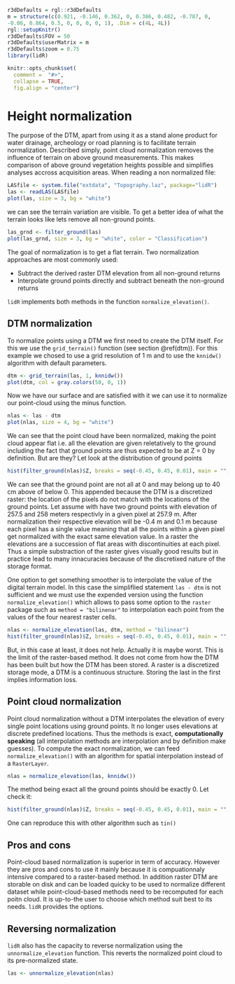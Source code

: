 ```r
r3dDefaults = rgl::r3dDefaults
m = structure(c(0.921, -0.146, 0.362, 0, 0.386, 0.482, -0.787, 0, 
-0.06, 0.864, 0.5, 0, 0, 0, 0, 1), .Dim = c(4L, 4L))
rgl::setupKnitr()
r3dDefaults$FOV = 50
r3dDefaults$userMatrix = m
r3dDefaults$zoom = 0.75
library(lidR)

knitr::opts_chunk$set(
  comment =  "#>", 
  collapse = TRUE,
  fig.align = "center")
```

# Height normalization

The purpose of the DTM, apart from using it as a stand alone product for water drainage, archeology or road planning is to facilitate terrain normalization. Described simply, point cloud normalization removes the influence of terrain on above ground measurements. This makes comparison of above ground vegetation heights possible and simplifies analyses accross acquisition areas. When reading a non normalized file:

```r
LASfile <- system.file("extdata", "Topography.laz", package="lidR")
las <- readLAS(LASfile)
plot(las, size = 3, bg = "white")
```

we can see the terrain variation are visible. To get a better idea of what the terrain looks like lets remove all non-ground points.

```r
las_grnd <- filter_ground(las)
plot(las_grnd, size = 3, bg = "white", color = "Classification")
```

The goal of normalization is to get a flat terrain. Two normalization approaches are most commonly used:

* Subtract the derived raster DTM elevation from all non-ground returns 
* Interpolate ground points directly and subtract beneath the non-ground returns

`lidR` implements both methods in the function `normalize_elevation()`.

## DTM normalization

To normalize points using a DTM we first need to create the DTM itself. For this we use the `grid_terrain()` function (see section \@ref(dtm)). For this example we chosed to use a grid resolution of 1 m and to use the `knnidw()` algorithm with default parameters.

```r
dtm <- grid_terrain(las, 1, knnidw())
plot(dtm, col = gray.colors(50, 0, 1))
```

Now we have our surface and are satisfied with it we can use it to normalize our point-cloud using the minus function.

```r
nlas <- las - dtm
plot(nlas, size = 4, bg = "white")
```

We can see that the point cloud have been normalized, making the point cloud appear flat i.e. all the elevation are given reletatively to the ground including the fact that ground points are thus expected to be at Z = 0 by definition. But are they? Let look at the distribution of ground points

```r
hist(filter_ground(nlas)$Z, breaks = seq(-0.45, 0.45, 0.01), main = "", xlab = "Elevation")
```

We can see that the ground point are not all at 0 and may belong up to 40 cm above of below 0. This appended because the DTM is a discretized raster: the location of the pixels do not match with the locations of the ground points. Let assume with have two ground points with elevation of 257.5 and 258 meters respectivly in a given pixel at 257.9 m. After normalization their respective elevation will be -0.4 m and 0.1 m because each pixel has a single value meaning that all the points within a given pixel get normalized with the exact same elevation value. In a raster the elevations are a succession of flat areas with discontinuities at each pixel. Thus a simple substraction of the raster gives visually good results but in practice lead to many innacuracies because of the discretixed nature of the storage format.

One option to get something smoother is to interpolate the value of the digital terrain model. In this case the simpliflied statement `las - dtm` is not sufficient and we must use the expended version using the function `normalize_elevation()` which allows to pass some option to the `raster` package such as `method = "bilinenar"` to interpolation each point from the values of the four nearest raster cells.

```r
nlas <- normalize_elevation(las, dtm, method = "bilinear")
hist(filter_ground(nlas)$Z, breaks = seq(-0.45, 0.45, 0.01), main = "", xlab = "Elevation")
```

But, in this case at least, it does not help. Actually it is maybe worst. This is the limit of the raster-based method. It does not come from how the DTM has been built but how the DTM has been stored. A raster is a discretized storage mode, a DTM is a continuous structure. Storing the last in the first implies information loss.

## Point cloud normalization

Point cloud normalization without a DTM interpolates the elevation of every single point locations using ground points. It no longer uses elevations at discrete predefined locations. Thus the methods is exact, **computationally speaking** (all interpolation methods are interpolation and by definition make guesses). To compute the exact normalization, we can feed `normalize_elevation()` with an algorithm for spatial interpolation instead of a `RasterLayer`.

```r
nlas = normalize_elevation(las, knnidw())
```

The method being exact all the ground points should be exactly 0. Let check it:

```r
hist(filter_ground(nlas)$Z, breaks = seq(-0.45, 0.45, 0.01), main = "", xlab = "Elevation")
```

One can reproduce this with other algorithm such as `tin()`

## Pros and cons

Point-cloud based normalization is superior in term of accuracy. However they are pros and cons to use it mainly because it is compuationnaly intensive compared to a raster-based method. In addition raster DTM are storable on disk and can be loaded quicky to be used to normalize different dataset while point-cloud-based methods need to be recomputed for each poitn cloud. It is up-to-the user to choose which method suit best to its needs. `lidR` provides the options.

## Reversing normalization

`lidR` also has the capacity to reverse normalization using the `unnormalize_elevation` function. This reverts the normalized point cloud to its pre-normalized state.

```r
las <- unnormalize_elevation(nlas)
```

